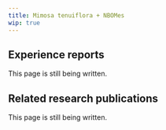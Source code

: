 ---
title: Mimosa tenuiflora + NBOMes
wip: true
---

## Experience reports

This page is still being written.

## Related research publications

This page is still being written.

